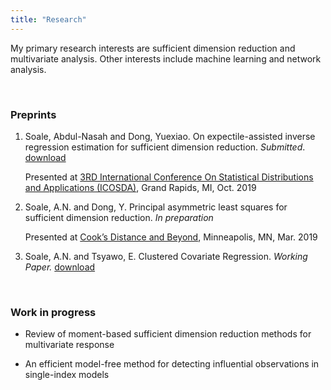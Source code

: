 ```yaml
---
title: "Research"
---
```

My primary research interests are sufficient dimension reduction and multivariate analysis. Other interests include machine learning and network analysis.

<br>

### **Preprints**
<ol>
<li> Soale, Abdul-Nasah and Dong, Yuexiao. On expectile-assisted inverse regression
estimation for sufficient dimension reduction. <i>Submitted</i>. [download](https://arxiv.org/pdf/1910.10898.pdf)

Presented at [3RD International Conference On Statistical Distributions and Applications (ICOSDA)](https://ssc.ca/en/3rd-international-conference-statistical-distributions-and-applications-icosda-2019), Grand Rapids, MI, Oct. 2019 

<li> Soale, A.N. and Dong, Y. Principal asymmetric least squares for sufficient dimension reduction. <i> In preparation</i>

Presented at [Cook's Distance and Beyond](http://irsa.stat.umn.edu/session/cooks-distance-and-beyond-conference-celebrating-contributions-r-dennis-cook), Minneapolis, MN, Mar. 2019 
 

<li> Soale, A.N. and Tsyawo, E. Clustered Covariate Regression. <i>Working Paper. </i> [download](https://papers.ssrn.com/sol3/papers.cfm?abstract\_id=3394012)

</ol>

<br>

### **Work in progress**

* Review of moment-based sufficient dimension reduction methods for multivariate response

* An efficient model-free method for detecting influential observations in single-index models


